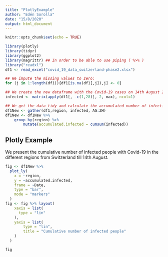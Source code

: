 ```yaml
---
title: "PlotlyExample"
author: "Edén Sorolla"
date: "15/8/2020"
output: html_document
---
```


```r
knitr::opts_chunk$set(echo = TRUE)
```

```r
library(plotly)
library(tidyr)
library(ggplot2)
library(magrittr) ## In order to be able to use piping ( %>% )
library("readxl")
df1 <- read_excel("covid_19_data_switzerland-phase2.xlsx")

## We impute the missing values to zero:
for (j in 1:length(df1)){df1[is.na(df1[,j]),j] <- 0}

## We create the new dataframe with the Covid-19 cases on 14th August 2020:
infected <- matrix(apply(df1[, -c(1,28)], 2, max), ncol=1)

## We get the data tidy and calculate the accumulated number of infections for each region:
df1New <- gather(df1,region, infected, AG:ZH)
df1New <- df1New %>%
    group_by(region) %>%
        mutate(accumulated.infected = cumsum(infected))
```

## Plotly Example

We present the cumulative number of infected people with Covid-19 in the different regions from Switzerland till 14th August.

```r
fig <- df1New %>%
  plot_ly(
    x = ~region, 
    y = ~accumulated.infected,
    frame = ~Date,
    type = "bar",
    mode = "markers"
  )
fig <- fig %>% layout(
    xaxis = list(
      type = "lin"
    ),
    yaxis = list(
        type = "lin",
        title = "Cumulative number of infected people"
    )
  )

fig

```